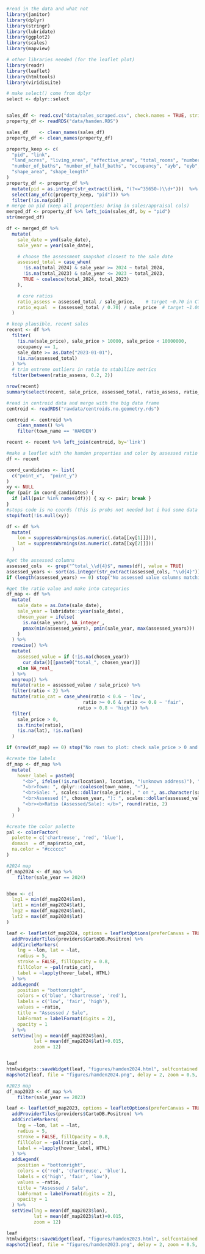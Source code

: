```r
#read in the data and what not
library(janitor)
library(dplyr)
library(stringr)
library(lubridate)
library(ggplot2)
library(scales)
library(mapview)

# other libraries needed (for the leaflet plot)
library(readr)
library(leaflet)
library(htmltools)
library(viridisLite)

# make select() come from dplyr
select <- dplyr::select


sales_df <- read.csv("data/sales_scraped.csv", check.names = TRUE, stringsAsFactors = FALSE)
property_df <- readRDS("data/hamden.RDS")

sales_df    <- clean_names(sales_df)
property_df <- clean_names(property_df)
```


```r
property_keep <- c(
  "pid", "link", 
  "land_acres", "living_area", "effective_area", "total_rooms", "number_of_bedroom",
  "number_of_baths", "number_of_half_baths", "occupancy", "ayb", "eyb",
  "shape_area", "shape_length"
)
property_df <- property_df %>%
  mutate(pid = as.integer(str_extract(link, "(?<=^35650-)\\d+")))  %>%
  select(any_of(c(property_keep, "pid"))) %>% 
  filter(!is.na(pid))
# merge on pid (keep all properties; bring in sales/appraisal cols)
merged_df <- property_df %>% left_join(sales_df, by = "pid")
str(merged_df)
```

```r
df <- merged_df %>%
  mutate(
    sale_date = ymd(sale_date),
    sale_year = year(sale_date),

    # choose the assessment snapshot closest to the sale date
    assessed_total = case_when(
      !is.na(total_2024) & sale_year >= 2024 ~ total_2024,
      !is.na(total_2023) & sale_year <= 2023 ~ total_2023,
      TRUE ~ coalesce(total_2024, total_2023)
    ),

    # core ratios
    ratio_assess = assessed_total / sale_price,    # target ~0.70 in CT
    ratio_equal  = (assessed_total / 0.70) / sale_price  # target ~1.00
  )

# keep plausible, recent sales
recent <- df %>%
  filter(
    !is.na(sale_price), sale_price > 10000, sale_price < 10000000, 
    occupancy == 1,
    sale_date >= as.Date("2023-01-01"), 
    !is.na(assessed_total)
  ) %>%
  # trim extreme outliers in ratio to stabilize metrics
  filter(between(ratio_assess, 0.2, 2))

nrow(recent)
summary(select(recent, sale_price, assessed_total, ratio_assess, ratio_equal))
```

```r
#read in centroid data and merge with the big data frame
centroid <- readRDS("rawdata/centroids.no.geometry.rds")

centroid <- centroid %>% 
    clean_names() %>%
    filter(town_name == 'HAMDEN')

recent <- recent %>% left_join(centroid, by='link')
```


```r
#make a leaflet with the hamden properties and color by assessed ratio
df <- recent

coord_candidates <- list(
  c("point_x",  "point_y")
)
xy <- NULL
for (pair in coord_candidates) {
  if (all(pair %in% names(df))) { xy <- pair; break }
}
#stops code is no coords (this is probs not needed but i had some data problems)
stopifnot(!is.null(xy))

df <- df %>%
  mutate(
    lon = suppressWarnings(as.numeric(.data[[xy[1]]])),
    lat = suppressWarnings(as.numeric(.data[[xy[2]]]))
  )

#get the assessed columns
assessed_cols  <- grep("^total_\\d{4}$", names(df), value = TRUE)
assessed_years <- sort(as.integer(str_extract(assessed_cols, "\\d{4}")))
if (length(assessed_years) == 0) stop("No assessed value columns matching total_YYYY found.")

#get the ratio value and make into categories
df_map <- df %>%
  mutate(
    sale_date = as.Date(sale_date),
    sale_year = lubridate::year(sale_date),
    chosen_year = ifelse(
      is.na(sale_year), NA_integer_,
      pmax(min(assessed_years), pmin(sale_year, max(assessed_years)))
    )
  ) %>%
  rowwise() %>%
  mutate(
    assessed_value = if (!is.na(chosen_year))
      cur_data()[[paste0("total_", chosen_year)]]
    else NA_real_
  ) %>%
  ungroup() %>%
  mutate(ratio = assessed_value / sale_price) %>%
  filter(ratio < 2) %>%
  mutate(ratio_cat = case_when(ratio < 0.6 ~ 'low',
                            ratio >= 0.6 & ratio <= 0.8 ~ 'fair',
                          ratio > 0.8 ~ 'high')) %>%
  filter(
    sale_price > 0,
    is.finite(ratio),
    !is.na(lat), !is.na(lon)
  )

if (nrow(df_map) == 0) stop("No rows to plot: check sale_price > 0 and assessed/coordinate fields.")

#create the labels
df_map <- df_map %>%
  mutate(
    hover_label = paste0(
      "<b>", ifelse(!is.na(location), location, "(unknown address)"), "</b>",
      "<br>Town: ", dplyr::coalesce(town_name, "—"),
      "<br>Sale: ", scales::dollar(sale_price), " on ", as.character(sale_date),
      "<br>Assessed (", chosen_year, "): ", scales::dollar(assessed_value),
      "<br><b>Ratio (Assessed/Sale): </b>", round(ratio, 2)
    )
  )

#create the color palette
pal <- colorFactor(
  palette = c('chartreuse', 'red', 'blue'),
  domain  = df_map$ratio_cat,
  na.color = "#cccccc"
)

#2024 map
df_map2024 <- df_map %>%
    filter(sale_year == 2024)


bbox <- c(
  lng1 = min(df_map2024$lon),
  lat1 = min(df_map2024$lat),
  lng2 = max(df_map2024$lon),
  lat2 = max(df_map2024$lat)
)

leaf <- leaflet(df_map2024, options = leafletOptions(preferCanvas = TRUE)) %>%
  addProviderTiles(providers$CartoDB.Positron) %>%
  addCircleMarkers(
    lng = ~lon, lat = ~lat,
    radius = 5,
    stroke = FALSE, fillOpacity = 0.8,
    fillColor = ~pal(ratio_cat),
    label = ~lapply(hover_label, HTML)
  ) %>%
  addLegend(
    position = "bottomright",
    colors = c('blue', 'chartreuse', 'red'),
    labels = c('low', 'fair', 'high'),
    values = ~ratio,
    title = "Assessed / Sale",
    labFormat = labelFormat(digits = 2),
    opacity = 1
  ) %>%
  setView(lng = mean(df_map2024$lon),
          lat = mean(df_map2024$lat)+0.015,
          zoom = 12)


leaf
htmlwidgets::saveWidget(leaf, "figures/hamden2024.html", selfcontained = TRUE)
mapshot2(leaf, file = "figures/hamden2024.png", delay = 2, zoom = 0.5, vheight = 600, vwidth = 600)
```

```r
#2023 map
df_map2023 <- df_map %>%
    filter(sale_year == 2023)

leaf <- leaflet(df_map2023, options = leafletOptions(preferCanvas = TRUE)) %>%
  addProviderTiles(providers$CartoDB.Positron) %>%
  addCircleMarkers(
    lng = ~lon, lat = ~lat,
    radius = 5,
    stroke = FALSE, fillOpacity = 0.8,
    fillColor = ~pal(ratio_cat),
    label = ~lapply(hover_label, HTML)
  ) %>%
  addLegend(
    position = "bottomright",
    colors = c('red', 'chartreuse', 'blue'),
    labels = c('high', 'fair', 'low'),
    values = ~ratio,
    title = "Assessed / Sale",
    labFormat = labelFormat(digits = 2),
    opacity = 1
  ) %>%
  setView(lng = mean(df_map2023$lon),
          lat = mean(df_map2023$lat)+0.015,
          zoom = 12)

leaf
htmlwidgets::saveWidget(leaf, "figures/hamden2023.html", selfcontained = TRUE)
mapshot2(leaf, file = "figures/hamden2023.png", delay = 2, zoom = 0.5, vheight = 600, vwidth = 600)
```
